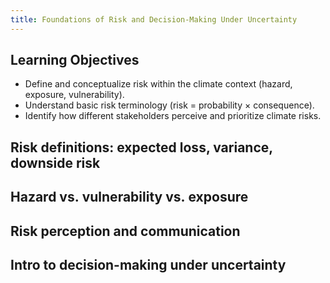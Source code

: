```yaml
---
title: Foundations of Risk and Decision-Making Under Uncertainty
---
```


## Learning Objectives {.unnumbered}

- Define and conceptualize risk within the climate context (hazard, exposure, vulnerability).
- Understand basic risk terminology (risk = probability × consequence).
- Identify how different stakeholders perceive and prioritize climate risks.

## Risk definitions: expected loss, variance, downside risk

## Hazard vs. vulnerability vs. exposure

## Risk perception and communication

## Intro to decision-making under uncertainty